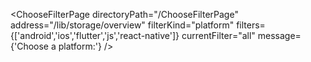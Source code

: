


<ChooseFilterPage
    directoryPath="/ChooseFilterPage"
    address="/lib/storage/overview"
    filterKind="platform"
    filters={['android','ios','flutter','js','react-native']}
    currentFilter="all"
    message={'Choose a platform:'}
/>
